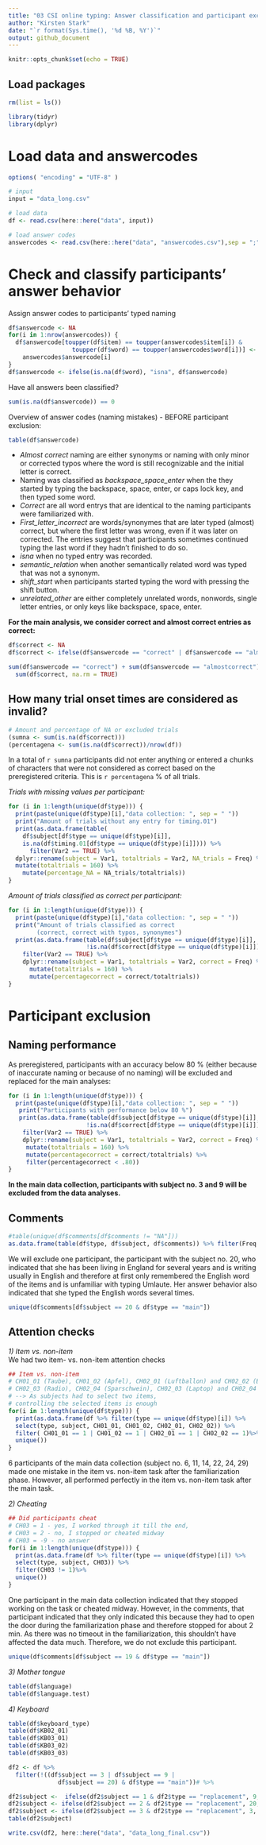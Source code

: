```yaml
---
title: "03 CSI online typing: Answer classification and participant exclusion"
author: "Kirsten Stark"
date: "`r format(Sys.time(), '%d %B, %Y')`"
output: github_document
---
```


```r
knitr::opts_chunk$set(echo = TRUE)
```

## Load packages

```r
rm(list = ls())

library(tidyr)
library(dplyr)
```


# Load data and answercodes

```r
options( "encoding" = "UTF-8" )

# input 
input = "data_long.csv"

# load data
df <- read.csv(here::here("data", input))

# load answer codes
answercodes <- read.csv(here::here("data", "answercodes.csv"),sep = ";")
```

# Check and classify participants' answer behavior
Assign answer codes to participants' typed naming

```r
df$answercode <- NA
for(i in 1:nrow(answercodes)) {
  df$answercode[toupper(df$item) == toupper(answercodes$item[i]) &
                  toupper(df$word) == toupper(answercodes$word[i])] <- 
    answercodes$answercode[i]
}
df$answercode <- ifelse(is.na(df$word), "isna", df$answercode)
```

Have all answers been classified? 

```r
sum(is.na(df$answercode)) == 0
```

Overview of answer codes (naming mistakes) - BEFORE participant exclusion:

```r
table(df$answercode)
```

- *Almost correct* naming are either synonyms or naming with only minor or corrected typos where the word is still recognizable and the initial letter is correct.  
- Naming was classified as *backspace_space_enter* when the they started by typing the backspace, space, enter, or caps lock key, and then typed some word.  
- *Correct* are all word entrys that are identical to the naming participants were familiarized with.  
- *First_letter_incorrect* are words/synonymes that are later typed (almost) correct, but where the first letter was wrong, even if it was later on corrected. The entries suggest that participants sometimes continued typing the last word if they hadn't finished to do so.  
- *isna* when no typed entry was recorded.  
- *semantic_relation* when another semantically related word was typed that was not a synonym.  
- *shift_start* when participants started typing the word with pressing the shift button. 
- *unrelated_other* are either completely unrelated words, nonwords, single letter entries, or only keys like backspace, space, enter.  
  
**For the main analysis, we consider correct and almost correct entries as correct:**

```r
df$correct <- NA
df$correct <- ifelse(df$answercode == "correct" | df$answercode == "almostcorrect", 1, NA)

sum(df$answercode == "correct") + sum(df$answercode == "almostcorrect") ==
  sum(df$correct, na.rm = TRUE)
```

## How many trial onset times are considered as invalid?

```r
# Amount and percentage of NA or excluded trials
(sumna <- sum(is.na(df$correct)))
(percentagena <- sum(is.na(df$correct))/nrow(df))
```

In a total of `r sumna` participants did not enter anything or entered a chunks of characters that were not considered as correct based on the preregistered criteria. This is `r percentagena` % of all trials.   
  
*Trials with missing values per participant:*

```r
for (i in 1:length(unique(df$type))) {
  print(paste(unique(df$type)[i],"data collection: ", sep = " "))
  print("Amount of trials without any entry for timing.01")
  print(as.data.frame(table(
    df$subject[df$type == unique(df$type)[i]],
    is.na(df$timing.01[df$type == unique(df$type)[i]]))) %>% 
      filter(Var2 == TRUE) %>%
  dplyr::rename(subject = Var1, totaltrials = Var2, NA_trials = Freq) %>%
  mutate(totaltrials = 160) %>% 
    mutate(percentage_NA = NA_trials/totaltrials))
}
```

*Amount of trials classified as correct per participant:*

```r
for (i in 1:length(unique(df$type))) {
  print(paste(unique(df$type)[i],"data collection: ", sep = " "))  
  print("Amount of trials classified as correct 
        (correct, correct with typos, synonymes")
  print(as.data.frame(table(df$subject[df$type == unique(df$type)[i]],
                      !is.na(df$correct[df$type == unique(df$type)[i]]))) %>%
    filter(Var2 == TRUE) %>%
    dplyr::rename(subject = Var1, totaltrials = Var2, correct = Freq) %>%
      mutate(totaltrials = 160) %>% 
      mutate(percentagecorrect = correct/totaltrials))
}
```

# Participant exclusion
## Naming performance 

As preregistered, participants with an accuracy below 80 % (either because of inaccurate naming or because of no naming) will be excluded and replaced for the main analyses:

```r
for (i in 1:length(unique(df$type))) {
  print(paste(unique(df$type)[i],"data collection: ", sep = " "))  
   print("Participants with performance below 80 %")
   print(as.data.frame(table(df$subject[df$type == unique(df$type)[i]],
                      !is.na(df$correct[df$type == unique(df$type)[i]]))) %>%
    filter(Var2 == TRUE) %>%
    dplyr::rename(subject = Var1, totaltrials = Var2, correct = Freq) %>%
     mutate(totaltrials = 160) %>% 
     mutate(percentagecorrect = correct/totaltrials) %>%
     filter(percentagecorrect < .80))
}
```

**In the main data collection, participants with subject no. 3 and 9 will be excluded from the data analyses.**

## Comments

```r
#table(unique(df$comments[df$comments != "NA"]))
as.data.frame(table(df$type, df$subject, df$comments)) %>% filter(Freq != 0)
```

We will exclude one participant, the participant with the subject no. 20, who indicated that she has been living in England for several years and is writing usually in English and therefore at first only remembered the English word of the items and is unfamiliar with typing Umlaute. Her answer behavior also indicated that she typed the English words several times.

```r
unique(df$comments[df$subject == 20 & df$type == "main"])
```

## Attention checks
*1) Item vs. non-item*  
We had two item- vs. non-item attention checks

```r
## Item vs. non-item
# CH01_01 (Taube), CH01_02 (Apfel), CH02_01 (Luftballon) and CH02_02 (Biene) are items and 2 should appear in the dataframe,
# CH02_03 (Radio), CH02_04 (Sparschwein), CH02_03 (Laptop) and CH02_04 (Wattestäbchen) are non-items and 1 should appear in the dataframe
# --> As subjects had to select two items, 
# controlling the selected items is enough
for(i in 1:length(unique(df$type))) {
  print(as.data.frame(df %>% filter(type == unique(df$type)[i]) %>%
  select(type, subject, CH01_01, CH01_02, CH02_01, CH02_02)) %>% 
  filter( CH01_01 == 1 | CH01_02 == 1 | CH02_01 == 1 | CH02_02 == 1)%>%
  unique())
}

```

6 participants of the main data collection (subject no. 6, 11, 14, 22, 24, 29) made one mistake in the item vs. non-item task after the familiarization phase. However, all performed perfectly in the item vs. non-item task after the main task. 

*2) Cheating*

```r
## Did participants cheat
# CH03 = 1 - yes, I worked through it till the end,
# CH03 = 2 - no, I stopped or cheated midway
# CH03 = -9 - no answer
for(i in 1:length(unique(df$type))) {
  print(as.data.frame(df %>% filter(type == unique(df$type)[i]) %>%
  select(type, subject, CH03)) %>% 
  filter(CH03 != 1)%>%
  unique())
}
```

One participant in the main data collection indicated that they stopped working on the task or cheated midway. However, in the comments, that participant indicated that they only indicated this because they had to open the door during the familiarization phase and therefore stopped for about 2 min. As there was no timeout in the familiarization, this shouldn't have affected the data much. Therefore, we do not exclude this participant.

```r
unique(df$comments[df$subject == 19 & df$type == "main"])
```

*3) Mother tongue*

```r
table(df$language)
table(df$language.test)
```



*4) Keyboard*

```r
table(df$keyboard_type)
table(df$KB02_01)
table(df$KB03_01)
table(df$KB03_02)
table(df$KB03_03)
```


```r
df2 <- df %>% 
  filter(!((df$subject == 3 | df$subject == 9 | 
              df$subject == 20) & df$type == "main"))# %>% 

df2$subject <-  ifelse(df2$subject == 1 & df2$type == "replacement", 9, df2$subject)
df2$subject <- ifelse(df2$subject == 2 & df2$type == "replacement", 20, df2$subject)
df2$subject <- ifelse(df2$subject == 3 & df2$type == "replacement", 3, df2$subject)
table(df2$subject)

write.csv(df2, here::here("data", "data_long_final.csv"))
```








